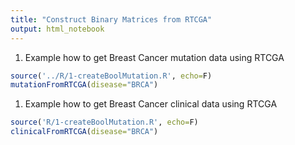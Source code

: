 ```yaml
---
title: "Construct Binary Matrices from RTCGA"
output: html_notebook
---
```


1. Example how to get Breast Cancer mutation data using RTCGA

```r
source('../R/1-createBoolMutation.R', echo=F)
mutationFromRTCGA(disease="BRCA")
```

1. Example how to get Breast Cancer clinical data using RTCGA

```r
source('R/1-createBoolMutation.R', echo=F)
clinicalFromRTCGA(disease="BRCA")
```
